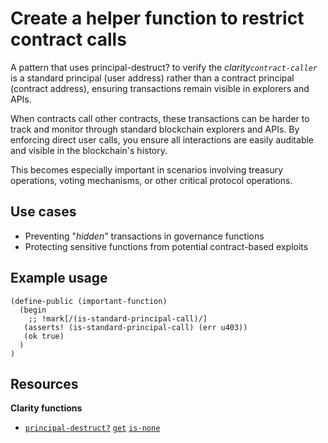 # Create a helper function to restrict contract calls

A pattern that uses <HoverLink href="hover:principal-destruct?" className="text-[var(--ch-7)]">principal-destruct?</HoverLink> to verify the _clarity`contract-caller`_ is a standard principal (user address) rather than a contract principal (contract address), ensuring transactions remain visible in explorers and APIs.

When contracts call other contracts, these transactions can be harder to track and monitor through standard blockchain explorers and APIs. By enforcing direct user calls, you ensure all interactions are easily auditable and visible in the blockchain's history.

This becomes especially important in scenarios involving treasury operations, voting mechanisms, or other critical protocol operations.

## Use cases

- Preventing "_hidden_" transactions in governance functions
- Protecting sensitive functions from potential contract-based exploits

## Example usage

```clarity -n
(define-public (important-function)
  (begin
    ;; !mark[/(is-standard-principal-call)/]
   (asserts! (is-standard-principal-call) (err u403))
   (ok true)
  )
)
```

## Resources

**Clarity functions**

- [`principal-destruct?`](/stacks/clarity/functions/principal-destruct) [`get`](/stacks/clarity/functions/get) [`is-none`](/stacks/clarity/functions/is-none)
